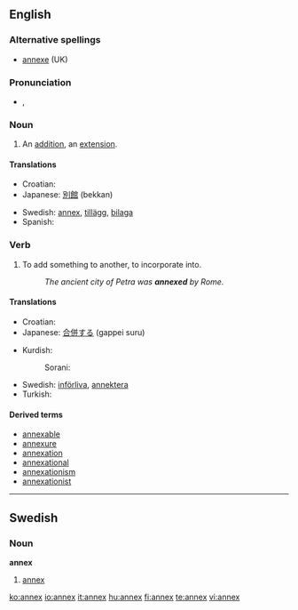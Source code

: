 ==English==

===Alternative spellings===
* [[annexe]] (UK)

===Pronunciation===
* {{a|UK}} {{IPA|/ˈæn.ɛks/}}, {{SAMPA|/"{n.Eks/}}

===Noun===
{{en-noun|annexes}}

# An [[addition]], an [[extension]].

====Translations====
{{trans-top|An addition, an extension}}
* Croatian: {{t-|hr|aneks|m}}
* Japanese: [[別館]] (bekkan)
{{trans-mid}}
* Swedish: [[#Swedish|annex]], [[tillägg]], [[bilaga]]
* Spanish: {{t+|es|anexo}}
{{trans-bottom}}

===Verb===
{{en-verb|annex|es}}

# To add something to another, to incorporate into.
#:''The ancient city of Petra was '''annexed''' by Rome.''

====Translations====
{{trans-top|To add something to another, to incorporate into}}
* Croatian: {{t-|hr|anektirati}}
* Japanese: [[合併する]] (gappei suru)
{{trans-mid}}
*Kurdish:
*:Sorani: {{t|ku|خستنه‌ سه‌ر|tr=xistine ser|sc=KUchar}}
* Swedish: [[införliva]], [[annektera]]
* Turkish: {{t+|tr|ek}}
{{trans-bottom}}

====Derived terms====
* [[annexable]]
* [[annexure]]
* [[annexation]]
* [[annexational]]
* [[annexationism]]
* [[annexationist]]

----

==Swedish==

===Noun===
{{sv-noun-n-zero}}
'''annex'''

# [[#English|annex]]

[[ko:annex]]
[[io:annex]]
[[it:annex]]
[[hu:annex]]
[[fi:annex]]
[[te:annex]]
[[vi:annex]]
